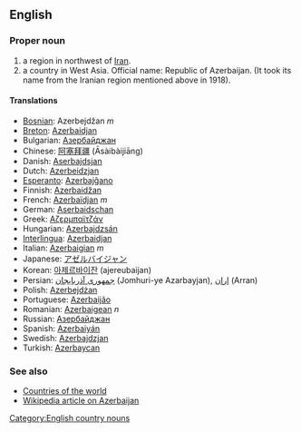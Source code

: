 ==English==

===Proper noun===

# a region in northwest of [[Iran]].
# a country in West Asia. Official name: Republic of Azerbaijan. (It took its name from the Iranian region mentioned above in 1918).

====Translations====

*[[Bosnian]]: Azerbejdžan ''m''
*[[Breton]]: [[Azerbaidjan]]
*Bulgarian: [[Азербайджан]]
*Chinese: [[阿塞拜疆]] (Āsàibàijiāng)
*Danish: [[Aserbajdsjan]]
*Dutch: [[Azerbeidzjan]]
*[[Esperanto]]: [[Azerbajĝano]]
*Finnish: [[Azerbaidžan]]
*French: [[Azerbaïdjan]] ''m''
*German: [[Aserbaidschan]]
*Greek: [[Αζερμπαϊτζάν]]
*Hungarian: [[Azerbajdzsán]]
*[[Interlingua]]: [[Azerbaidjan]]
*Italian: [[Azerbaigian]] ''m''
*Japanese: [[アゼルバイジャン]]
*Korean: [[아제르바이잔]] (ajereubaijan)
*Persian: [[جمهوری آذربایجان]] (Jomhuri-ye Azarbayjan), [[اران]] (Arran)
*Polish: [[Azerbejdżan]]
*Portuguese: [[Azerbaijão]]
*Romanian: [[Azerbaigean]] ''n''
*Russian: [[Азербайджан]]
*Spanish: [[Azerbaiyán]]
*Swedish: [[Azerbajdzjan]]
*Turkish: [[Azerbaycan]]

===See also===
*[[Countries of the world]]
*[[w:Azerbaijan|Wikipedia article on Azerbaijan]]
[[Category:English country nouns]]
